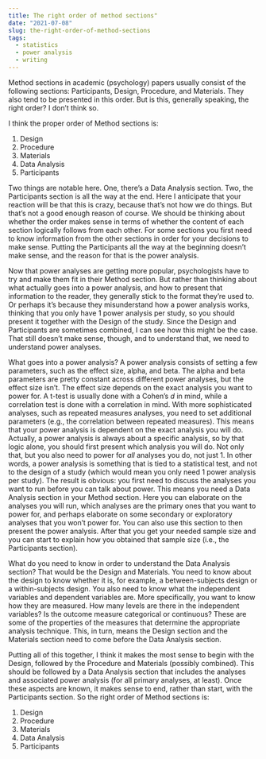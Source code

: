 ```yaml
---
title: The right order of method sections"
date: "2021-07-08"
slug: the-right-order-of-method-sections
tags:
  - statistics
  - power analysis
  - writing
---
```


Method sections in academic (psychology) papers usually consist of the following sections: Participants, Design, Procedure, and Materials. They also tend to be presented in this order. But is this, generally speaking, the right order? I don't think so. 

I think the proper order of Method sections is:

1. Design
2. Procedure
3. Materials
4. Data Analysis
5. Participants

Two things are notable here. One, there's a Data Analysis section. Two, the Participants section is all the way at the end. Here I anticipate that your reaction will be that this is crazy, because that's not how we do things. But that's not a good enough reason of course. We should be thinking about whether the order makes sense in terms of whether the content of each section logically follows from each other. For some sections you first need to know information from the other sections in order for your decisions to make sense. Putting the Participants all the way at the beginning doesn't make sense, and the reason for that is the power analysis.

Now that power analyses are getting more popular, psychologists have to try and make them fit in their Method section. But rather than thinking about what actually goes into a power analysis, and how to present that information to the reader, they generally stick to the format they're used to. Or perhaps it's because they misunderstand how a power analysis works, thinking that you only have 1 power analysis per study, so you should present it together with the Design of the study. Since the Design and Participants are sometimes combined, I can see how this might be the case. That still doesn't make sense, though, and to understand that, we need to understand power analyses.

What goes into a power analysis? A power analysis consists of setting a few parameters, such as the effect size, alpha, and beta. The alpha and beta parameters are pretty constant across different power analyses, but the effect size isn't. The effect size depends on the exact analysis you want to power for. A t-test is usually done with a Cohen's *d* in mind, while a correlation test is done with a correlation in mind. With more sophisticated analyses, such as repeated measures analyses, you need to set additional parameters (e.g., the correlation between repeated measures). This means that your power analysis is dependent on the exact analysis you will do. Actually, a power analysis is always about a specific analysis, so by that logic alone, you should first present which analysis you will do. Not only that, but you also need to power for *all* analyses you do, not just 1. In other words, a power analysis is something that is tied to a statistical test, and not to the design of a study (which would mean you only need 1 power analysis per study). The result is obvious: you first need to discuss the analyses you want to run before you can talk about power. This means you need a Data Analysis section in your Method section. Here you can elaborate on the analyses you will run, which analyses are the primary ones that you want to power for, and perhaps elaborate on some secondary or exploratory analyses that you won't power for. You can also use this section to then present the power analysis. After that you get your needed sample size and you can start to explain how you obtained that sample size (i.e., the Participants section).

What do you need to know in order to understand the Data Analysis section? That would be the Design and Materials. You need to know about the design to know whether it is, for example, a between-subjects design or a within-subjects design. You also need to know what the independent variables and dependent variables are. More specifically, you want to know how they are measured. How many levels are there in the independent variables? Is the outcome measure categorical or continuous? These are some of the properties of the measures that determine the appropriate analysis technique. This, in turn, means the Design section and the Materials section need to come before the Data Analysis section.

Putting all of this together, I think it makes the most sense to begin with the Design, followed by the Procedure and Materials (possibly combined). This should be followed by a Data Analysis section that includes the analyses and associated power analysis (for all primary analyses, at least). Once these aspects are known, it makes sense to end, rather than start, with the Participants section. So the right order of Method sections is:

1. Design
2. Procedure
3. Materials
4. Data Analysis
5. Participants

